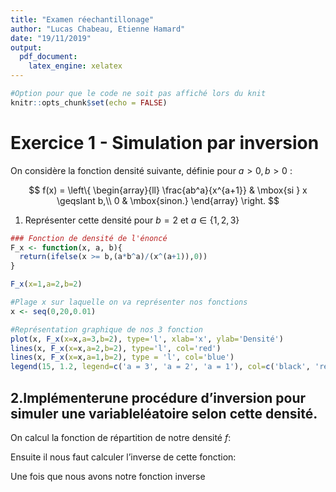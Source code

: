 ```yaml
---
title: "Examen réechantillonage"
author: "Lucas Chabeau, Etienne Hamard"
date: "19/11/2019"
output:
  pdf_document:
    latex_engine: xelatex
---
```


```r
#Option pour que le code ne soit pas affiché lors du knit
knitr::opts_chunk$set(echo = FALSE)
```

# Exercice 1 - Simulation par inversion

On considère la fonction densité suivante, définie pour $a > 0, b > 0$ :

$$
f(x) = \left\{
    \begin{array}{ll}
        \frac{ab^a}{x^{a+1}} & \mbox{si } x \geqslant b,\\
        0 & \mbox{sinon.}
    \end{array}
\right.
$$

1. Représenter cette densité pour $b = 2$ et $a \in \{1, 2, 3\}$

```r
### Fonction de densité de l'énoncé
F_x <- function(x, a, b){
  return(ifelse(x >= b,(a*b^a)/(x^(a+1)),0))
}
```

```r
F_x(x=1,a=2,b=2)
```


```r
#Plage x sur laquelle on va représenter nos fonctions
x <- seq(0,20,0.01)

#Représentation graphique de nos 3 fonction
plot(x, F_x(x=x,a=3,b=2), type='l', xlab='x', ylab='Densité')
lines(x, F_x(x=x,a=2,b=2), type='l', col='red')
lines(x, F_x(x=x,a=1,b=2), type = 'l', col='blue')
legend(15, 1.2, legend=c('a = 3', 'a = 2', 'a = 1'), col=c('black', 'red', 'blue'), lty=rep(1,3), cex=1)
```

## 2.Implémenterune procédure d'inversion pour simuler une variableléatoire selon cette densité.


 On calcul la fonction de répartition de notre densité $f$:
 
\begin{align*}
 F(x)=  \int_{b}^{t}\frac{ab^a}{t^{a+1}} \, \mathrm{d}t  \\
 = ab^{a} \int_{b}^{t} t^{-a-1} \, \mathrm{d}t \\
 = ab^{a} \left [ \frac{t^{-a}}{-a} \right ]_{b}^{t} \\
 =1 - (\frac{b}{x})^{a}
\end{align*}
 
Ensuite il nous faut calculer l'inverse de cette fonction:
\begin{align*}
u=1 - (\frac{b}{x})^{a}\\
-u+1=(\frac{b}{x})^{a}\\
(-u+1)^{\frac{1}{a}}=\frac{b}{x}\\
\frac{b}{(-u+1)^{\frac{1}{a}}}=x\\
\end{align*}

Une fois que nous avons notre fonction inverse 
```r


```


